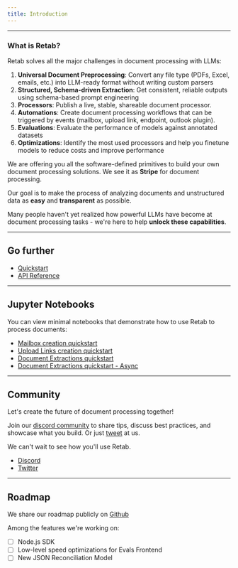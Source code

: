 ```yaml
---
title: Introduction
---
```



---

### What is Retab?

Retab solves all the major challenges in document processing with LLMs:

1. **Universal Document Preprocessing**: Convert any file type (PDFs, Excel, emails, etc.) into LLM-ready format without writing custom parsers
2. **Structured, Schema-driven Extraction**: Get consistent, reliable outputs using schema-based prompt engineering
3. **Processors**: Publish a live, stable, shareable document processor.
4. **Automations**: Create document processing workflows that can be triggered by events (mailbox, upload link, endpoint, outlook plugin).
5. **Evaluations**: Evaluate the performance of models against annotated datasets
6. **Optimizations**: Identify the most used processors and help you finetune models to reduce costs and improve performance



We are offering you all the software-defined primitives to build your own document processing solutions. We see it as **Stripe** for document processing.

Our goal is to make the process of analyzing documents and unstructured data as **easy** and **transparent** as possible.

Many people haven't yet realized how powerful LLMs have become at document processing tasks - we're here to help **unlock these capabilities**.

---

## Go further

- [Quickstart](/get-started/quickstart)
- [API Reference](/api-reference/introduction)

---

## Jupyter Notebooks

You can view minimal notebooks that demonstrate how to use Retab to process documents:
- [Mailbox creation quickstart](https://github.com/Retab-dev/retab/blob/main/notebooks/mailboxes_quickstart.ipynb)
- [Upload Links creation quickstart](https://github.com/Retab-dev/retab/blob/main/notebooks/links_quickstart.ipynb)
- [Document Extractions quickstart](https://github.com/Retab-dev/retab/blob/main/notebooks/Quickstart.ipynb)
- [Document Extractions quickstart - Async](https://github.com/Retab-dev/retab/blob/main/notebooks/Quickstart-Async.ipynb)

--- 


## Community

Let's create the future of document processing together!

Join our [discord community](https://discord.com/invite/vc5tWRPqag) to share tips, discuss best practices, and showcase what you build. Or just [tweet](https://x.com/retabdev) at us.

We can't wait to see how you'll use Retab.

- [Discord](https://discord.com/invite/vc5tWRPqag)
- [Twitter](https://x.com/retabdev)

---

## Roadmap

We share our roadmap publicly on [Github](https://github.com/Retab-dev/retab)

Among the features we're working on:

- [ ] Node.js SDK
- [ ] Low-level speed optimizations for Evals Frontend
- [ ] New JSON Reconciliation Model